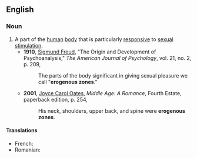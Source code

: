 ==English==

===Noun===
{{wikipedia}}
{{en-noun|sg=[[erogenous]] [[zone]]}}

# A part of the [[human]] [[body]] that is particularly [[responsive]] to [[sexual]] [[stimulation]].
#*'''1910''', [[w:Sigmund_Freud|Sigmund Freud]], "The Origin and Development of Psychoanalysis," ''The American Journal of Psychology'', vol. 21, no. 2, p. 209,
#*:The parts of the body significant in giving sexual pleasure we call "'''erogenous zones'''."
#*'''2001''', [[w:Joyce Carol Oates|Joyce Carol Oates]], ''Middle Age: A Romance'', Fourth Estate, paperback edition, p. 254,
#*:His neck, shoulders, upper back, and spine were '''erogenous zones'''.

====Translations====
* French: {{t|fr|zone érogène|f}}
* Romanian: {{t|ro|zonă erogenă|f}}